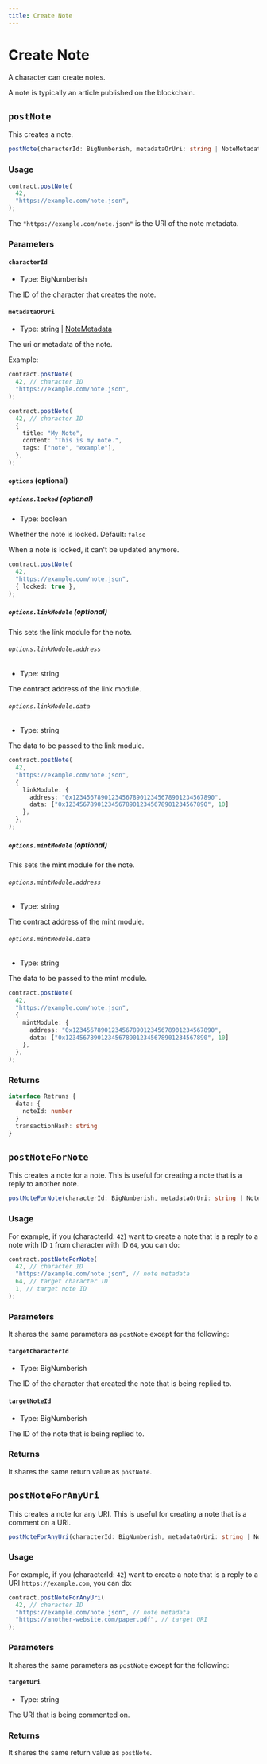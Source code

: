 ```yaml
---
title: Create Note
---
```


# Create Note

A character can create notes.

A note is typically an article published on the blockchain.

## `postNote`

This creates a note.

```ts
postNote(characterId: BigNumberish, metadataOrUri: string | NoteMetadata, __namedParameters?: PostNoteOptions, overrides?: Overrides): Promise<Result<{ noteId: number; }, true>>
```

### Usage

```ts
contract.postNote(
  42,
  "https://example.com/note.json",
);
```

The `"https://example.com/note.json"` is the URI of the note metadata.

### Parameters

#### `characterId`

- Type: BigNumberish

The ID of the character that creates the note.

#### `metadataOrUri`

- Type: string | [NoteMetadata](/docs/specs/metadata/note-metadata)

The uri or metadata of the note.

Example:

```ts {3}
contract.postNote(
  42, // character ID
  "https://example.com/note.json",
);
```

```ts {3-8}
contract.postNote(
  42, // character ID
  {
    title: "My Note",
    content: "This is my note.",
    tags: ["note", "example"],
  },
);
```

#### `options` (optional)

##### `options.locked` (optional)

- Type: boolean

Whether the note is locked. Default: `false`

When a note is locked, it can't be updated anymore.

```ts {4}
contract.postNote(
  42,
  "https://example.com/note.json",
  { locked: true },
);
```

##### `options.linkModule` (optional)

This sets the link module for the note.

###### `options.linkModule.address`

- Type: string

The contract address of the link module.

###### `options.linkModule.data`

- Type: string

The data to be passed to the link module.

```ts {5-8}
contract.postNote(
  42,
  "https://example.com/note.json",
  {
    linkModule: {
      address: "0x1234567890123456789012345678901234567890",
      data: ["0x1234567890123456789012345678901234567890", 10]
    },
  },
);
```

##### `options.mintModule` (optional)

This sets the mint module for the note.

###### `options.mintModule.address`

- Type: string

The contract address of the mint module.

###### `options.mintModule.data`

- Type: string

The data to be passed to the mint module.

```ts {5-8}
contract.postNote(
  42,
  "https://example.com/note.json",
  {
    mintModule: {
      address: "0x1234567890123456789012345678901234567890",
      data: ["0x1234567890123456789012345678901234567890", 10]
    },
  },
);
```

### Returns

```ts
interface Retruns {
  data: {
    noteId: number
  }
  transactionHash: string
}
```

## `postNoteForNote`

This creates a note for a note. This is useful for creating a note that is a reply to another note.

```ts
postNoteForNote(characterId: BigNumberish, metadataOrUri: string | NoteMetadata, targetCharacterId: BigNumberish, targetNoteId: BigNumberish, __namedParameters?: PostNoteOptions, overrides?: Overrides): Promise<Result<{ noteId: number; }, true>>
```

### Usage

For example, if you (characterId: `42`) want to create a note that is a reply to a note with ID `1` from character with ID `64`, you can do:

```ts
contract.postNoteForNote(
  42, // character ID
  "https://example.com/note.json", // note metadata
  64, // target character ID
  1, // target note ID
);
```

### Parameters

It shares the same parameters as `postNote` except for the following:

#### `targetCharacterId`

- Type: BigNumberish

The ID of the character that created the note that is being replied to.

#### `targetNoteId`

- Type: BigNumberish

The ID of the note that is being replied to.

### Returns

It shares the same return value as `postNote`.

## `postNoteForAnyUri`

This creates a note for any URI. This is useful for creating a note that is a comment on a URI.

```ts
postNoteForAnyUri(characterId: BigNumberish, metadataOrUri: string | NoteMetadata, targetUri: string, __namedParameters?: PostNoteOptions, overrides?: Overrides): Promise<Result<{ noteId: number; }, true>>
```

### Usage

For example, if you (characterId: `42`) want to create a note that is a reply to a URI `https://example.com`, you can do:

```ts
contract.postNoteForAnyUri(
  42, // character ID
  "https://example.com/note.json", // note metadata
  "https://another-website.com/paper.pdf", // target URI
);
```

### Parameters

It shares the same parameters as `postNote` except for the following:

#### `targetUri`

- Type: string

The URI that is being commented on.

### Returns

It shares the same return value as `postNote`.
